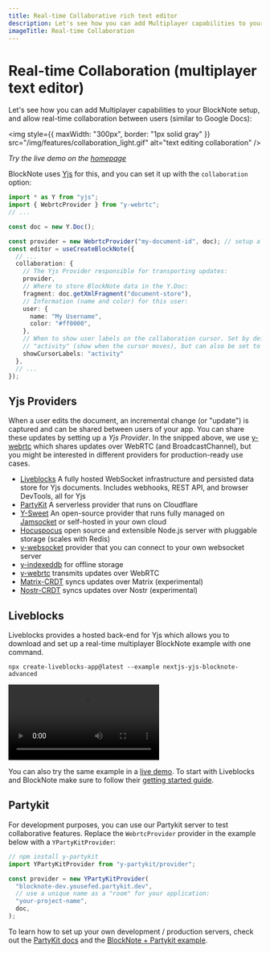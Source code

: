```yaml
---
title: Real-time Collaborative rich text editor
description: Let's see how you can add Multiplayer capabilities to your BlockNote setup, and allow real-time collaboration between users (similar to Google Docs)
imageTitle: Real-time Collaboration
---
```


# Real-time Collaboration (multiplayer text editor)

Let's see how you can add Multiplayer capabilities to your BlockNote setup, and allow real-time collaboration between users (similar to Google Docs):

<img
  style={{ maxWidth: "300px", border: "1px solid gray" }}
  src="/img/features/collaboration_light.gif"
  alt="text editing collaboration"
/>

_Try the live demo on the [homepage](https://www.blocknotejs.org)_

BlockNote uses [Yjs](https://github.com/yjs/yjs) for this, and you can set it up with the `collaboration` option:

```typescript
import * as Y from "yjs";
import { WebrtcProvider } from "y-webrtc";
// ...

const doc = new Y.Doc();

const provider = new WebrtcProvider("my-document-id", doc); // setup a yjs provider (explained below)
const editor = useCreateBlockNote({
  // ...
  collaboration: {
    // The Yjs Provider responsible for transporting updates:
    provider,
    // Where to store BlockNote data in the Y.Doc:
    fragment: doc.getXmlFragment("document-store"),
    // Information (name and color) for this user:
    user: {
      name: "My Username",
      color: "#ff0000",
    },
    // When to show user labels on the collaboration cursor. Set by default to
    // "activity" (show when the cursor moves), but can also be set to "always".
    showCursorLabels: "activity"
  },
  // ...
});
```

## Yjs Providers

When a user edits the document, an incremental change (or "update") is captured and can be shared between users of your app. You can share these updates by setting up a _Yjs Provider_. In the snipped above, we use [y-webrtc](https://github.com/yjs/y-webrtc) which shares updates over WebRTC (and BroadcastChannel), but you might be interested in different providers for production-ready use cases.

- [Liveblocks](https://liveblocks.io/yjs) A fully hosted WebSocket infrastructure and persisted data store for Yjs documents. Includes webhooks, REST API, and browser DevTools, all for Yjs
- [PartyKit](https://www.partykit.io/) A serverless provider that runs on Cloudflare
- [Y-Sweet](https://jamsocket.com/y-sweet) An open-source provider that runs fully managed on [Jamsocket](https://jamsocket.com) or self-hosted in your own cloud
- [Hocuspocus](https://www.hocuspocus.dev/) open source and extensible Node.js server with pluggable storage (scales with Redis)
- [y-websocket](https://github.com/yjs/y-websocket) provider that you can connect to your own websocket server
- [y-indexeddb](https://github.com/yjs/y-indexeddb) for offline storage
- [y-webrtc](https://github.com/yjs/y-webrtc) transmits updates over WebRTC
- [Matrix-CRDT](https://github.com/yousefED/matrix-crdt) syncs updates over Matrix (experimental)
- [Nostr-CRDT](https://github.com/yousefED/nostr-crdt) syncs updates over Nostr (experimental)

## Liveblocks

Liveblocks provides a hosted back-end for Yjs which allows you to download and set up a real-time multiplayer BlockNote example with one command.

```shell
npx create-liveblocks-app@latest --example nextjs-yjs-blocknote-advanced
```

<video
  autoPlay
  loop
  src="/img/screenshots/liveblocks_blocknote_example.mp4"
  aria-label="BlockNote example using Liveblocks Yjs, showing collaboration and DevTools"
/>

You can also try the same example in a [live demo](https://liveblocks.io/examples/collaborative-text-editor-advanced/nextjs-yjs-blocknote-advanced). To start with Liveblocks and BlockNote make sure to follow their [getting started guide](https://liveblocks.io/docs/get-started/yjs-blocknote-react).

## Partykit

For development purposes, you can use our Partykit server to test collaborative features. Replace the `WebrtcProvider` provider in the example below with a `YPartyKitProvider`:

```typescript
// npm install y-partykit
import YPartyKitProvider from "y-partykit/provider";

const provider = new YPartyKitProvider(
  "blocknote-dev.yousefed.partykit.dev",
  // use a unique name as a "room" for your application:
  "your-project-name",
  doc,
);
```

To learn how to set up your own development / production servers, check out the [PartyKit docs](https://github.com/partykit/partykit) and the [BlockNote + Partykit example](https://github.com/partykit/partykit/tree/main/examples/blocknote).

[//]: # "# Live demo"
[//]: #
[//]: # "Below, two editors are connected to each other. Note that anything you type is shared live with other visitors of this webpage, so be friendly ;)"
[//]: #
[//]: # "::: sandbox {template=react-ts}"
[//]: #
[//]: # "```typescript-vue /App.tsx"
[//]: # 'import { BlockNoteEditor } from "@blocknote/core";'
[//]: # 'import { BlockNoteView, useCreateBlockNote } from "@blocknote/react";'
[//]: # 'import YPartyKitProvider from "y-partykit/provider";'
[//]: # 'import * as Y from "yjs";'
[//]: # 'import "@blocknote/react/style.css";'
[//]: #
[//]: # "const doc = new Y.Doc();"
[//]: # "const provider = new YPartyKitProvider("
[//]: # '  "blocknote-dev.yousefed.partykit.dev",'
[//]: # '  // use a unique name as a "room" for your application:'
[//]: # '  "docs-demo",'
[//]: # "  doc"
[//]: # ");"
[//]: #
[//]: # "export default function App() {"
[//]: # "  // Creates a new editor instance."
[//]: # "  const editor: BlockNoteEditor | null = useBlockNote({"
[//]: # "    collaboration: {"
[//]: # "      provider,"
[//]: # '      fragment: doc.getXmlFragment("document-store"),'
[//]: # "      user: {"
[//]: # '        name: "User 1",'
[//]: # '        color: "#ff0000",'
[//]: # "      },"
[//]: # "    },"
[//]: # "  });"
[//]: #
[//]: # "  // Renders the editor instance using a React component."
[//]: # '  return <BlockNoteView editor={editor} theme={"{{ getTheme(isDark) }}"} />;'
[//]: # "}"
[//]: # "```"
[//]: #
[//]: # "```css-vue /styles.css [hidden]"
[//]: # "{{ getStyles(isDark) }}"
[//]: # "```"
[//]: #
[//]: # ":::"
[//]: #
[//]: # "::: sandbox {template=react-ts}"
[//]: #
[//]: # "```typescript-vue /App.tsx"
[//]: # 'import { BlockNoteEditor } from "@blocknote/core";'
[//]: # 'import { BlockNoteView, useCreateBlockNote } from "@blocknote/react";'
[//]: # 'import YPartyKitProvider from "y-partykit/provider";'
[//]: # 'import * as Y from "yjs";'
[//]: # 'import "@blocknote/react/style.css";'
[//]: #
[//]: # "const doc = new Y.Doc();"
[//]: # "const provider = new YPartyKitProvider("
[//]: # '  "blocknote-dev.yousefed.partykit.dev",'
[//]: # '  // use a unique name as a "room" for your application:'
[//]: # '  "docs-demo",'
[//]: # "  doc"
[//]: # ");"
[//]: #
[//]: # "export default function App() {"
[//]: # "  // Creates a new editor instance."
[//]: # "  const editor: BlockNoteEditor | null = useBlockNote({"
[//]: # "    collaboration: {"
[//]: # "      provider,"
[//]: # '      fragment: doc.getXmlFragment("document-store"),'
[//]: # "      user: {"
[//]: # '        name: "User 2",'
[//]: # '        color: "#00ff00",'
[//]: # "      },"
[//]: # "    },"
[//]: # "  });"
[//]: #
[//]: # "  // Renders the editor instance using a React component."
[//]: # '  return <BlockNoteView editor={editor} theme={"{{ getTheme(isDark) }}"} />;'
[//]: # "}"
[//]: # "```"
[//]: #
[//]: # "```css-vue /styles.css [hidden]"
[//]: # "{{ getStyles(isDark) }}"
[//]: # "```"
[//]: #
[//]: # ":::"
